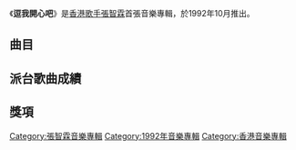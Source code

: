 {{Album infobox | <!-- See Wikipedia:WikiProject_Albums -->
| Name        = 逗我開心吧
| Type        = [[專輯|專輯]]
| Artist      = [[張智霖|張智霖]]
| Cover       = 張智霖 逗我開心吧.jpg
| Released    = 1992年10月
| Recorded    = 1992年7月
| Genre       = 粵語
| Length      = 42分14秒
| Label       = [[創意家族|創意家族]]
| Last album  = [[現代愛情故事|現代愛情故事]]<br>（1991年11月）
| This album  = '''逗我開心吧'''<br>（1992年10月）
| Next album  = [[如此這般想你|如此這般想你]]<br>（1993年9月16日）
}}

《'''逗我開心吧'''》是[[香港|香港]][[歌手|歌手]][[張智霖|張智霖]]首張音樂專輯，於1992年10月推出。

==曲目==
{{tracklist
| headline = 
| total_length = 40:10
| title_width = 16%

| all_producer = [[梁榮駿|梁榮駿]]

| writing_credits = 
| music_credits = yes
| extra_column = 
| lyrics_credits = yes
| arranger_credits = yes
| longnote_column = yes

| title1 = 一生戀再戀
| music1 = [[李明德|李明德]]
| lyrics1 = [[陳少琪|陳少琪]]
| arranger1 = [[盧東尼|盧東尼]]
| longnote1 = '''第一主打'''<br>改編自[[李明德|李明德]]的《一天天一點點》
| length1 = 4:20

| title2 = 逗我開心吧
| music2 = [[中島美雪|中島美雪]]
| lyrics2 = [[林振強|林振強]]
| arranger2 = [[唐奕聰|唐奕聰]]
| longnote2 = '''第二主打'''<br>改編自[[中島美雪|中島美雪]]的《見返り美人》<br>同曲異詞作品：[[呂珊|呂珊]]《回頭》	
| length2 = 4:41

| title3 = 謝謝你
| music3 = {{le|Pablo Manavello|Pablo Manavello}}<br>{{le|Ricardo Montaner|Ricardo Montaner}}
| lyrics3 = 林振強
| arranger3 = 盧東尼
| longnote3 = 
| length3 = 4:22

| title4 = 一分鐘的目光
| music4 = [[Chatree_Kongsuwan|Chatree Kongsuwan]]<br>[[Sri-Fah|Sri-Fah]]
| lyrics4 = 陳少琪
| arranger4 = [[黃尚偉|黃尚偉]]
| longnote4 = 
| length4 = 3:46

| title5 = 孤身一個
| music5 = [[陳容森|陳容森]]
| lyrics5 = 陳容森
| arranger5 = 盧東尼
| longnote5 = '''第三主打'''<br>
| length5 = 4:02

| title6 = 傷心者的眼光
| music6 = [[Pedro_Castillo|Pedro Castillo]]<br>Ricardo Montaner
| lyrics6 = 陳少琪
| arranger6 = 盧東尼
| longnote6 = 改編自{{le|Ricardo Montaner|Ricardo Montaner}}的《Por una noche de tu sol》
| length6 = 4:47

| title7 = 影子角色
| music7 = [[David_Taylor|David Taylor]]<br>[[Jon_Densbury|Jon Densbury]]
| lyrics7 = [[周禮茂|周禮茂]]
| arranger7 = 唐奕聰
| longnote7 = 改編自{{le|Ricardo Montaner|Ricardo Montaner}}的《Corazón fracturado》
| length7 = 4:02

| title8 = 初相識
| music8 = [[王利名|王利名]]
| lyrics8 = [[林夕|林夕]]
| arranger8 = 王利名
| longnote8 = 
| length8 = 4:06

| title9 = 沒有想到會是你
| music9 = [[C._Y._Kong|C. Y. Kong]]
| lyrics9 = 林夕
| arranger9 = C. Y. Kong
| longnote9 = 
| length9 = 4:40

| title10 = 為分開慶賀
| music10 = [[Rudy_Love|Rudy Love]]
| lyrics10 = [[潘偉源|潘偉源]]
| arranger10 = 黃尚偉
| note10 = [[許秋怡|許秋怡]]合唱
| longnote10 = 
| length10 = 3:24
}}

== 派台歌曲成績 ==


== 獎項 ==


[[Category:張智霖音樂專輯|Category:張智霖音樂專輯]]
[[Category:1992年音樂專輯|Category:1992年音樂專輯]]
[[Category:香港音樂專輯|Category:香港音樂專輯]]